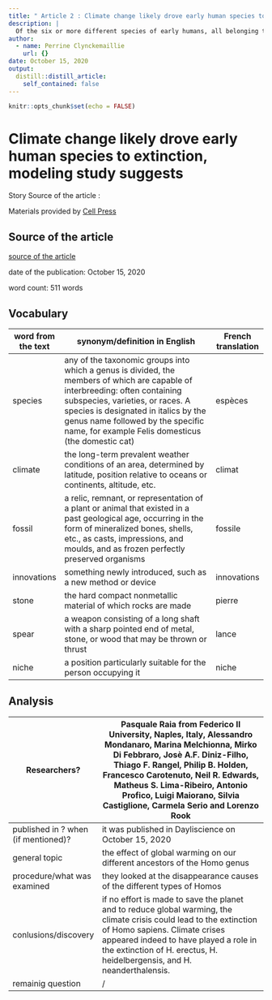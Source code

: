 ```yaml
---
title: " Article 2 : Climate change likely drove early human species to extinction, modeling study suggests"
description: |
  Of the six or more different species of early humans, all belonging to the genus Homo, only we Homo sapiens have managed to survive. Now, a study combining climate modeling and the fossil record in search of clues to what led to all those earlier extinctions suggests that climate change -- the inability to adapt to either warming or cooling temperatures -- likely played a major role in sealing their fate.
author:
  - name: Perrine Clynckemaillie
    url: {}
date: October 15, 2020
output:
  distill::distill_article:
    self_contained: false
---
```


```r
knitr::opts_chunk$set(echo = FALSE)
```

# Climate change likely drove early human species to extinction, modeling study suggests
  
  
Story Source of the article : 
  
Materials provided by [Cell Press](https://www.cell.com/about)

## Source of the article
[source of the article](https://www.sciencedaily.com/releases/2020/10/201015111729.htm)
  
date of the publication: October 15, 2020
  
word count: 511 words  

## Vocabulary

| word from the text | synonym/definition in English                                                                                                                                                                                                                                                                           | French translation |
|--------------------|---------------------------------------------------------------------------------------------------------------------------------------------------------------------------------------------------------------------------------------------------------------------------------------------------------|--------------------|
| species            | any of the taxonomic groups into which a genus is divided,  the members of which are capable of interbreeding: often  containing subspecies, varieties, or races.  A species is designated in italics by the genus name followed  by the specific name, for example Felis domesticus (the domestic cat) | espèces            |
| climate            | the long-term prevalent weather conditions of an area,  determined by latitude, position relative to oceans or continents, altitude, etc.                                                                                                                                                               | climat             |
| fossil             | a relic, remnant, or representation of a plant or animal that existed  in a past geological age, occurring in the form of mineralized  bones, shells, etc., as casts, impressions, and moulds, and as  frozen perfectly preserved organisms                                                             | fossile            |
| innovations        | something newly introduced, such as a new method or device                                                                                                                                                                                                                                              | innovations        |
| stone              | the hard compact nonmetallic material of which rocks are made                                                                                                                                                                                                                                           | pierre             |
| spear              | a weapon consisting of a long shaft with a sharp pointed  end of metal, stone, or wood that may be thrown or thrust                                                                                                                                                                                     | lance              |
| niche              | a position particularly suitable for the person occupying it                                                                                                                                                                                                                                            | niche              |


## Analysis 

| Researchers?                        | Pasquale Raia from Federico II University, Naples, Italy, Alessandro Mondanaro, Marina Melchionna, Mirko Di Febbraro, Josè A.F. Diniz-Filho, Thiago F. Rangel, Philip B. Holden, Francesco Carotenuto, Neil R. Edwards, Matheus S. Lima-Ribeiro, Antonio Profico, Luigi Maiorano, Silvia Castiglione, Carmela Serio and Lorenzo Rook |
|-------------------------------------|--------------------------------------------------------------------------------------------------------------------------------------------------------------------------------------------------------------------------------------------------------------------------------------------------------------------------------------|
| published in ? when (if mentioned)? | it was published in Dayliscience on October 15, 2020                                                                                                                                                                                                                                                                                 |
| general topic                       | the effect of global warming on our different ancestors of the Homo genus                                                                                                                                                                                                                                                            |
| procedure/what was examined         | they looked at the disappearance causes of the different types of Homos                                                                                                                                                                                                                                                              |
| conlusions/discovery                | if no effort is made to save the planet and to reduce global warming, the climate crisis could lead to the extinction of Homo sapiens. Climate crises appeared indeed to have played a role in the extinction of H. erectus, H. heidelbergensis, and H. neanderthalensis.                                                            |
| remainig question                   | /                                                                                                                                                                                                                                                                                                                                    |
